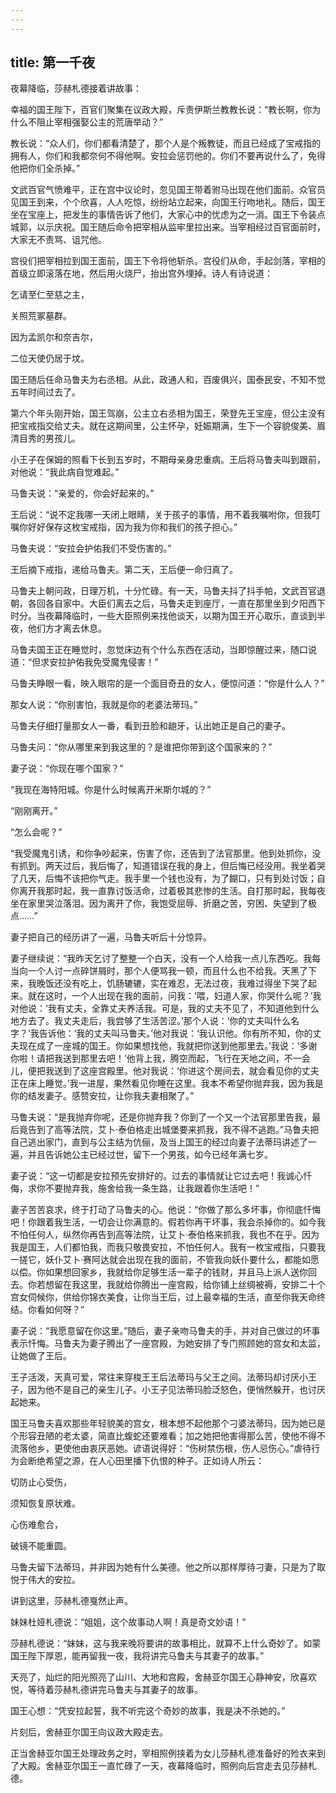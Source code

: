 ```yaml
---
---
---
```

title: 第一千夜
---






夜幕降临，莎赫札德接着讲故事：





幸福的国王陛下，百官们聚集在议政大殿，斥责伊斯兰教教长说：“教长啊，你为什么不阻止宰相强娶公主的荒唐举动？”

教长说：“众人们，你们都看清楚了，那个人是个叛教徒，而且已经成了宝戒指的拥有人，你们和我都奈何不得他啊。安拉会惩罚他的。你们不要再说什么了，免得他把你们全杀掉。”

文武百官气愤难平，正在宫中议论时，忽见国王带着驸马出现在他们面前。众官员见国王到来，个个欣喜，人人吃惊，纷纷站立起来，向国王行吻地礼。随后，国王坐在宝座上，把发生的事情告诉了他们，大家心中的忧虑为之一消。国王下令装点城郭，以示庆祝。国王随后命令把宰相从监牢里拉出来。当宰相经过百官面前时，大家无不责骂、诅咒他。

宫役们把宰相拉到国王面前，国王下令将他斩杀。宫役们从命，手起剑落，宰相的首级立即滚落在地，然后用火烧尸，抬出宫外埋掉。诗人有诗说道：


乞请至仁至慈之主，

关照荒冢墓群。

因为孟凯尔和奈吉尔，

二位天使仍居于坟。



国王随后任命马鲁夫为右丞相。从此，政通人和，百废俱兴，国泰民安，不知不觉五年时间过去了。

第六个年头刚开始，国王驾崩，公主立右丞相为国王，荣登先王宝座，但公主没有把宝戒指交给丈夫。就在这期间里，公主怀孕，妊娠期满，生下一个容貌俊美、眉清目秀的男孩儿。

小王子在保姆的照看下长到五岁时，不期母亲身忠重病。王后将马鲁夫叫到跟前，对他说：“我此病自觉难起。”

马鲁夫说：“亲爱的，你会好起来的。”

王后说：“说不定我哪一天闭上眼睛，关于孩子的事情，用不着我嘱咐你，但我叮嘱你好好保存这枚宝戒指，因为我为你和我们的孩子担心。”

马鲁夫说：“安拉会护佑我们不受伤害的。”

王后摘下戒指，递给马鲁夫。第二天，王后便一命归真了。

马鲁夫上朝问政，日理万机，十分忙碌。有一天，马鲁夫抖了抖手帕，文武百官退朝，各回各自家中。大臣们离去之后，马鲁夫走到座厅，一直在那里坐到夕阳西下时分。当夜幕降临时，一些大臣照例来找他谈天，以期为国王开心取乐，直谈到半夜，他们方才离去休息。

马鲁夫国王正在睡觉时，忽觉床边有个什么东西在活动，当即惊醒过来，随口说道：“但求安拉护佑我免受魔鬼侵害！”

马鲁夫睁眼一看，映入眼帘的是一个面目奇丑的女人，便惊问道：“你是什么人？”

那女人说：“你别害怕，我就是你的老婆法蒂玛。”

马鲁夫仔细打量那女人一番，看到丑脸和龅牙，认出她正是自己的妻子。

马鲁夫问：“你从哪里来到我这里的？是谁把你带到这个国家来的？”

妻子说：“你现在哪个国家？”

“我现在海特阳城。你是什么时候离开米斯尔城的？”

“刚刚离开。”

“怎么会呢？”

“我受魔鬼引诱，和你争吵起来，伤害了你，还告到了法官那里。他到处抓你，没有抓到。两天过后，我后悔了，知道错误在我的身上，但后悔已经没用。我坐着哭了几天，后悔不该把你气走。我手里一个钱也没有，为了餬口，只有到处讨饭；自你离开我那时起，我一直靠讨饭活命，过着极其悲惨的生活。自打那时起，我每夜坐在家里哭泣落泪。因为离开了你，我饱受屈辱、折磨之苦，穷困、失望到了极点……”

妻子把自己的经历讲了一遍，马鲁夫听后十分惊异。

妻子继续说：“我昨天乞讨了整整一个白天，没有一个人给我一点儿东西吃。我每当向一个人讨一点碎饼屑时，那个人便骂我一顿，而且什么也不给我。天黑了下来，我晚饭还没有吃上，饥肠辘辘，实在难忍，无法过夜，我难过得坐下哭了起来。就在这时，一个人出现在我的面前，问我：‘喂，妇道人家，你哭什么呢？’我对他说：‘我有丈夫，全靠丈夫养活我。可是，我的丈夫不见了，不知道他到什么地方去了。我丈夫走后，我尝够了生活苦涩。’那个人说：‘你的丈夫叫什么名字？’我告诉他：‘我的丈夫叫马鲁夫。’他对我说：‘我认识他。你有所不知，你的丈夫现在成了一座城的国王。你如果想找他，我就把你送到他那里去。’我说：‘多谢你啦！请把我送到那里去吧！’他背上我，腾空而起，飞行在天地之间，不一会儿，便把我送到了这座宫殿里。他对我说：‘你进这个房间去，就会看见你的丈夫正在床上睡觉。’我一进屋，果然看见你睡在这里。我本不希望你抛弃我，因为我是你的结发妻子。感赞安拉，让你我夫妻相聚了。”

马鲁夫说：“是我抛弃你呢，还是你抛弃我？你到了一个又一个法官那里告我，最后竟告到了高等法院，艾卜·泰伯格走出城堡要来抓我，我不得不逃跑。”马鲁夫把自己逃出家门，直到与公主结为伉俪，及当上国王的经过向妻子法蒂玛讲述了一遍，并且告诉她公主已经过世，留下一个男孩，如今已经年满七岁。

妻子说：“这一切都是安拉预先安排好的。过去的事情就让它过去吧！我诚心忏侮，求你不要抛弃我，施舍给我一条生路，让我跟着你生活吧！”

妻子苦苦哀求，终于打动了马鲁夫的心。他说：“你做了那么多坏事，你彻底忏悔吧！你跟着我生活，一切会让你满意的。假若你再干坏事，我会杀掉你的。如今我不怕任何人，纵然你再告到高等法院，让艾卜·泰伯格来抓我，我也不在乎。因为我是国王，人们都怕我，而我只敬畏安拉，不怕任何人。我有一枚宝戒指，只要我一搓它，妖仆艾卜·赛阿达就会出现在我的面前，不管我向妖仆要什么，都能如愿以偿。你如果想回家乡，我就给你足够生活一辈子的钱财，并且马上派人送你回去。你若想留在我这里，我就给你腾出一座宫殿，给你铺上丝绸被褥，安排二十个宫女伺候你，供给你锦衣美食，让你当王后，过上最幸福的生活，直至你我天命终结。你看如何呀？”

妻子说：“我愿意留在你这里。”随后，妻子亲吻马鲁夫的手，并对自己做过的坏事表示忏悔。马鲁夫为妻子腾出了一座宫殿，为她安排了专门照顾她的宫女和太监，让她做了王后。

王子活泼，天真可爱，常往来穿梭王王后法蒂玛与父王之间。法蒂玛却讨厌小王子，因为他不是自己的亲生儿子。小王子见法蒂玛脸泛怒色，便悄然躲开，也讨厌起她来。

国王马鲁夫喜欢那些年轻貌美的宫女，根本想不起他那个刁婆法蒂玛，因为她已是个形容丑陋的老太婆，简直比蝮蛇还要难看；加之她把他害得那么苦，使他不得不流落他乡，更使他由衷厌恶她。谚语说得好：“伤树禁伤根，伤人忌伤心。”虐待行为会断绝希望之源，在人心田里播下仇恨的种子。正如诗人所云：


切防止心受伤，

须知恢复原状难。

心伤难愈合，

破镜不能重圆。



马鲁夫留下法蒂玛，并非因为她有什么美德。他之所以那样厚待刁妻，只是为了取悦于伟大的安拉。





讲到这里，莎赫札德戛然止声。

妹妹杜娅札德说：“姐姐，这个故事动人啊！真是奇文妙语！”

莎赫札德说：“妹妹，这与我来晚将要讲的故事相比，就算不上什么奇妙了。如蒙国王陛下厚恩，能再留我一夜，我将讲完马鲁夫与其妻子的故事。”

天亮了，灿烂的阳光照亮了山川、大地和宫殿，舍赫亚尔国王心静神安，欣喜欢悦，等待着莎赫札德讲完马鲁夫与其妻子的故事。

国王心想：“凭安拉起誓，我不听完这个奇妙的故事，我是决不杀她的。”

片刻后，舍赫亚尔国王向议政大殿走去。

正当舍赫亚尔国王处理政务之时，宰相照例挟着为女儿莎赫札德准备好的殓衣来到了大殿。舍赫亚尔国王一直忙碌了一天，夜幕降临时，照例向后宫走去见莎赫札德。